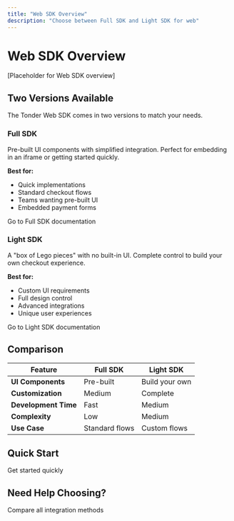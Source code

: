 ```yaml
---
title: "Web SDK Overview"
description: "Choose between Full SDK and Light SDK for web"
---
```


# Web SDK Overview

[Placeholder for Web SDK overview]

## Two Versions Available

The Tonder Web SDK comes in two versions to match your needs.

### Full SDK
Pre-built UI components with simplified integration. Perfect for embedding in an iframe or getting started quickly.

**Best for:**
- Quick implementations
- Standard checkout flows
- Teams wanting pre-built UI
- Embedded payment forms

<Card title="Explore Full SDK" icon="window" href="/mock-sdks/web/full-sdk/overview">
  Go to Full SDK documentation
</Card>

### Light SDK
A "box of Lego pieces" with no built-in UI. Complete control to build your own checkout experience.

**Best for:**
- Custom UI requirements
- Full design control
- Advanced integrations
- Unique user experiences

<Card title="Explore Light SDK" icon="cubes" href="/mock-sdks/web/light-sdk/overview">
  Go to Light SDK documentation
</Card>

## Comparison

| Feature | Full SDK | Light SDK |
|---------|----------|-----------|
| **UI Components** | Pre-built | Build your own |
| **Customization** | Medium | Complete |
| **Development Time** | Fast | Medium |
| **Complexity** | Low | Medium |
| **Use Case** | Standard flows | Custom flows |

## Quick Start

<Card title="Web SDK Quick Start" icon="rocket" href="/mock-sdks/web/quickstart">
  Get started quickly
</Card>

## Need Help Choosing?

<Card title="Integration Options Guide" icon="map" href="/mock-guides/introduction/integration-options">
  Compare all integration methods
</Card>

